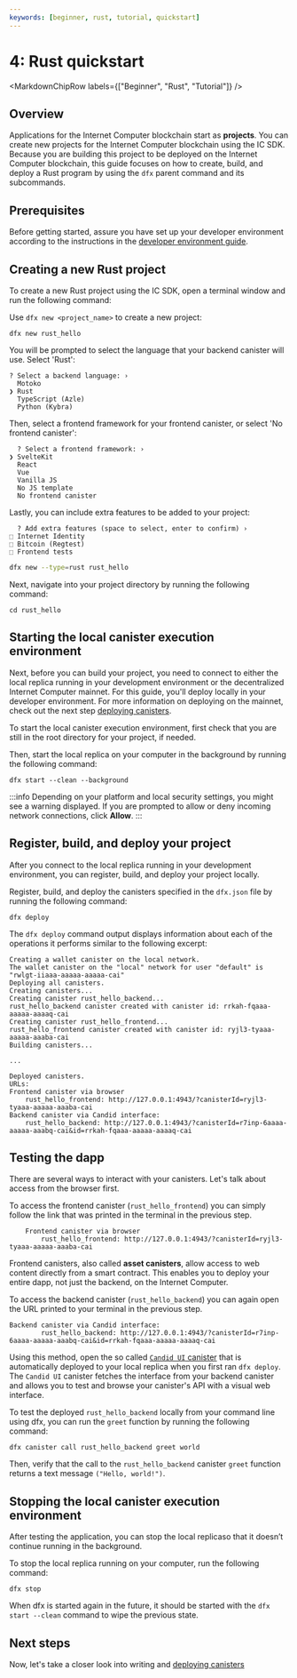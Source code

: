```yaml
---
keywords: [beginner, rust, tutorial, quickstart]
---
```




# 4: Rust quickstart

<MarkdownChipRow labels={["Beginner", "Rust", "Tutorial"]} />

## Overview

Applications for the Internet Computer blockchain start as **projects**. You can create new projects for the Internet Computer blockchain using the IC SDK. Because you are building this project to be deployed on the Internet Computer blockchain, this guide focuses on how to create, build, and deploy a Rust program by using the `dfx` parent command and its subcommands.

## Prerequisites

Before getting started, assure you have set up your developer environment according to the instructions in the [developer environment guide](./3-dev-env.mdx).

## Creating a new Rust project

To create a new Rust project using the IC SDK, open a terminal window and run the following command:

<Tabs groupId="version">
<TabItem value="0-17-0" label="dfx v0.17.0 or newer" default>

Use `dfx new <project_name>` to create a new project:

```
dfx new rust_hello
```

You will be prompted to select the language that your backend canister will use. Select 'Rust':

```
? Select a backend language: ›
  Motoko
❯ Rust
  TypeScript (Azle)
  Python (Kybra)
```

Then, select a frontend framework for your frontend canister, or select 'No frontend canister':

```
  ? Select a frontend framework: ›
❯ SvelteKit
  React
  Vue
  Vanilla JS
  No JS template
  No frontend canister
```

Lastly, you can include extra features to be added to your project:

```
  ? Add extra features (space to select, enter to confirm) ›
⬚ Internet Identity
⬚ Bitcoin (Regtest)
⬚ Frontend tests
```

</TabItem>

<TabItem value="0-16-1" label="dfx v0.16.1 or older" default>

```bash
dfx new --type=rust rust_hello
```

</TabItem>
</Tabs>


Next, navigate into your project directory by running the following command:

```
cd rust_hello
```

## Starting the local canister execution environment

Next, before you can build your project, you need to connect to either the local <GlossaryTooltip>replica</GlossaryTooltip> running in your development environment or the decentralized Internet Computer mainnet. For this guide, you'll deploy locally in your developer environment. For more information on deploying on the mainnet, check out the next step [deploying canisters](./5-deploying.mdx).

To start the local canister execution environment, first check that you are still in the root directory for your project, if needed.

Then, start the local <GlossaryTooltip>replica</GlossaryTooltip> on your computer in the background by running the following command:

```
dfx start --clean --background
```

:::info
Depending on your platform and local security settings, you might see a warning displayed. If you are prompted to allow or deny incoming network connections, click **Allow**.
:::

## Register, build, and deploy your project

After you connect to the local replica running in your development environment, you can register, build, and deploy your project locally.

Register, build, and deploy the canisters specified in the `dfx.json` file by running the following command:

```
dfx deploy
```

The `dfx deploy` command output displays information about each of the operations it performs similar to the following excerpt:

```
Creating a wallet canister on the local network.
The wallet canister on the "local" network for user "default" is "rwlgt-iiaaa-aaaaa-aaaaa-cai"
Deploying all canisters.
Creating canisters...
Creating canister rust_hello_backend...
rust_hello_backend canister created with canister id: rrkah-fqaaa-aaaaa-aaaaq-cai
Creating canister rust_hello_frontend...
rust_hello_frontend canister created with canister id: ryjl3-tyaaa-aaaaa-aaaba-cai
Building canisters...

...

Deployed canisters.
URLs:
Frontend canister via browser
    rust_hello_frontend: http://127.0.0.1:4943/?canisterId=ryjl3-tyaaa-aaaaa-aaaba-cai
Backend canister via Candid interface:
    rust_hello_backend: http://127.0.0.1:4943/?canisterId=r7inp-6aaaa-aaaaa-aaabq-cai&id=rrkah-fqaaa-aaaaa-aaaaq-cai
```

## Testing the dapp

There are several ways to interact with your canisters. Let's talk about access from the browser first.

To access the frontend canister (`rust_hello_frontend`) you can simply follow the link that was printed in the terminal in the previous step.
```
    Frontend canister via browser
        rust_hello_frontend: http://127.0.0.1:4943/?canisterId=ryjl3-tyaaa-aaaaa-aaaba-cai
```

Frontend canisters, also called **asset canisters**, allow access to web content directly from a smart contract. This enables you to deploy your entire dapp, not just the backend, on the Internet Computer.

To access the backend canister (`rust_hello_backend`) you can again open the URL printed to your terminal in the previous step.
```
Backend canister via Candid interface:
        rust_hello_backend: http://127.0.0.1:4943/?canisterId=r7inp-6aaaa-aaaaa-aaabq-cai&id=rrkah-fqaaa-aaaaa-aaaaq-cai
```
Using this method, open the so called [`Candid UI` canister](https://github.com/dfinity/candid/tree/master/tools/ui) that is automatically deployed to your local replica when you first ran `dfx deploy`. The `Candid UI` canister fetches the interface from your backend canister and allows you to test and browse your canister's API with a visual web interface.

To test the deployed `rust_hello_backend` locally from your command line using dfx, you can run the `greet` function by running the following command:

```
dfx canister call rust_hello_backend greet world
```

Then, verify that the call to the `rust_hello_backend` canister `greet` function returns a text message `("Hello, world!")`.

## Stopping the local canister execution environment

After testing the application, you can stop the local replicaso that it doesn’t continue running in the background.

To stop the local replica running on your computer, run the following command:

```
dfx stop
```

When dfx is started again in the future, it should be started with the `dfx start --clean` command to wipe the previous state.

## Next steps

Now, let's take a closer look into writing and [deploying canisters](5-deploying.mdx)
